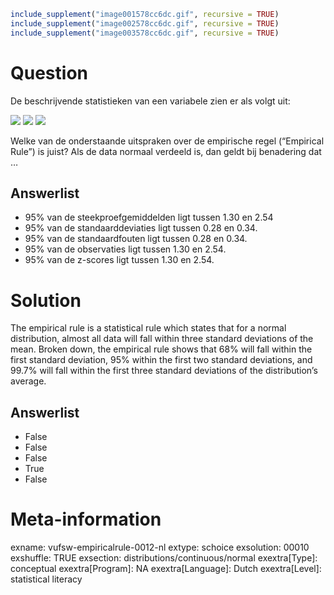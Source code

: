 ```r
include_supplement("image001578cc6dc.gif", recursive = TRUE)
include_supplement("image002578cc6dc.gif", recursive = TRUE)
include_supplement("image003578cc6dc.gif", recursive = TRUE)
```

Question
========
De beschrijvende statistieken van een variabele zien er als volgt uit:  
  
![](image001578cc6dc.gif)
![](image002578cc6dc.gif)
![](image003578cc6dc.gif)
  
Welke van de onderstaande uitspraken over de empirische regel
(“Empirical Rule”) is juist? Als de data normaal verdeeld is, dan geldt
bij benadering dat ...

Answerlist
----------
* 95% van de steekproefgemiddelden ligt tussen 1.30 en 2.54
* 95% van de standaarddeviaties ligt tussen 0.28 en 0.34.
* 95% van de standaardfouten ligt tussen 0.28 en 0.34.
* 95% van de observaties ligt tussen 1.30 en 2.54.
* 95% van de z-scores ligt tussen 1.30 en 2.54.

Solution
========





The empirical rule is a statistical rule which states that for a normal
distribution, almost all data will fall within three standard deviations
of the mean. Broken down, the empirical rule shows that 68% will fall
within the first standard deviation, 95% within the first two standard
deviations, and 99.7% will fall within the first three standard
deviations of the distribution's average.




Answerlist
----------
* False
* False
* False
* True
* False

Meta-information
================
exname: vufsw-empiricalrule-0012-nl
extype: schoice
exsolution: 00010
exshuffle: TRUE
exsection: distributions/continuous/normal
exextra[Type]: conceptual
exextra[Program]: NA
exextra[Language]: Dutch
exextra[Level]: statistical literacy

